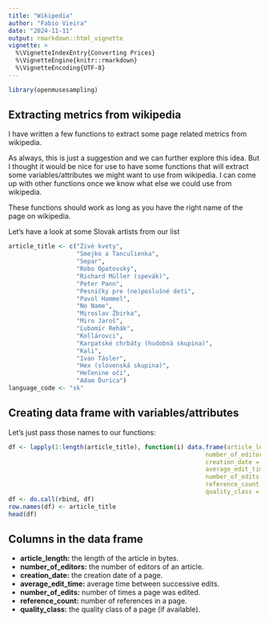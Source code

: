 ```yaml
---
title: "Wikipedia"
author: "Fabio Vieira"
date: "2024-11-11"
output: rmarkdown::html_vignette
vignette: >
  %\VignetteIndexEntry{Converting Prices}
  %\VignetteEngine{knitr::rmarkdown}
  %\VignetteEncoding{UTF-8}
---
```


```r
library(openmusesampling)
```

## Extracting metrics from wikipedia

I have written a few functions to extract some page related metrics from wikipedia. 

As always, this is just a suggestion and we can further explore this idea. But I thought it would be nice for use to have some functions that will extract some variables/attributes we might want to use from wikipedia. I can come up with other functions once we know what else we could use from wikipedia.

These functions should work as long as you have the right name of the page on wikipedia.

Let's have a look at some Slovak artists from our list

```r
article_title <- c("Živé kvety",
                   "Smejko a Tanculienka",
                   "Separ",
                   "Robo Opatovský",
                   "Richard Müller (spevák)",
                   "Peter Pann",
                   "Pesničky pre (ne)poslušné deti",
                   "Pavol Hammel",
                   "No Name",
                   "Miroslav Žbirka",
                   "Miro Jaroš",
                   "Ľubomír Rehák",
                   "Kollárovci",
                   "Karpatské chrbáty (hudobná skupina)",
                   "Kali",
                   "Ivan Tásler",
                   "Hex (slovenská skupina)",
                   "Heľenine oči",
                   "Adam Ďurica")
language_code <- "sk"
```

## Creating data frame with variables/attributes 

Let's just pass those names to our functions:


```r
df <- lapply(1:length(article_title), function(i) data.frame(article_length = get_article_length(language_code, article_title[i]),
                                                       number_of_editors = get_unique_editors(language_code, article_title[i]),
                                                       creation_date = get_creation_date(language_code, article_title[i]),
                                                       average_edit_time = get_average_edit_time(language_code, article_title[i]),
                                                       number_of_edits = get_number_of_edits(language_code, article_title[i]),
                                                       reference_count = get_reference_count(language_code, article_title[i]),
                                                       quality_class = get_quality_class(language_code, article_title[i])))
df <- do.call(rbind, df)
row.names(df) <- article_title
head(df)
```

## Columns in the data frame

  - **article_length:** the length of the article in bytes.
  - **number_of_editors:** the number of editors of an article.
  - **creation_date:** the creation date of a page.   
  - **average_edit_time:** average time between successive edits.
  - **number_of_edits:** number of times a page was edited.
  - **reference_count:** number of references in a page.
  - **quality_class:** the quality class of a page (if available).
